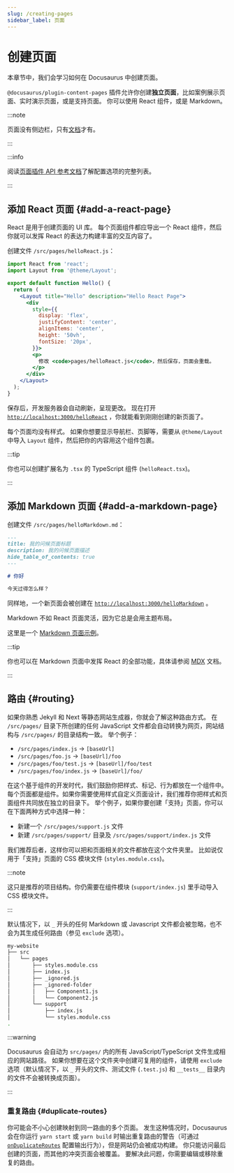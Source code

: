 ```yaml
---
slug: /creating-pages
sidebar_label: 页面
---
```


# 创建页面

本章节中，我们会学习如何在 Docusaurus 中创建页面。

`@docusaurus/plugin-content-pages` 插件允许你创建**独立页面**，比如案例展示页面、实时演示页面，或是支持页面。 你可以使用 React 组件，或是 Markdown。

:::note

页面没有侧边栏，只有[文档](./docs/docs-introduction.mdx)才有。

:::

:::info

阅读[页面插件 API 参考文档](./../api/plugins/plugin-content-pages.mdx)了解配置选项的完整列表。

:::

## 添加 React 页面 {#add-a-react-page}

React 是用于创建页面的 UI 库。 每个页面组件都应导出一个 React 组件，然后你就可以发挥 React 的表达力构建丰富的交互内容了。

创建文件 `/src/pages/helloReact.js`：

```jsx title="/src/pages/helloReact.js"
import React from 'react';
import Layout from '@theme/Layout';

export default function Hello() {
  return (
    <Layout title="Hello" description="Hello React Page">
      <div
        style={{
          display: 'flex',
          justifyContent: 'center',
          alignItems: 'center',
          height: '50vh',
          fontSize: '20px',
        }}>
        <p>
          修改 <code>pages/helloReact.js</code>，然后保存，页面会重载。
        </p>
      </div>
    </Layout>
  );
}
```

保存后，开发服务器会自动刷新，呈现更改。 现在打开 [`http://localhost:3000/helloReact`](http://localhost:3000/helloReact) ，你就能看到刚刚创建的新页面了。

每个页面均没有样式。 如果你想要显示导航栏、页脚等，需要从 `@theme/Layout` 中导入 `Layout` 组件，然后把你的内容用这个组件包裹。

:::tip

你也可以创建扩展名为 `.tsx` 的 TypeScript 组件 (`helloReact.tsx`)。

:::

## 添加 Markdown 页面 {#add-a-markdown-page}

创建文件 `/src/pages/helloMarkdown.md`：

```md title="/src/pages/helloMarkdown.md"
---
title: 我的问候页面标题
description: 我的问候页面描述
hide_table_of_contents: true
---

# 你好

今天过得怎么样？
```

同样地，一个新页面会被创建在 [`http://localhost:3000/helloMarkdown`](http://localhost:3000/helloMarkdown) 。

Markdown 不如 React 页面灵活，因为它总是会用主题布局。

这里是一个 [Markdown 页面示例](/examples/markdownPageExample)。

:::tip

你也可以在 Markdown 页面中发挥 React 的全部功能，具体请参阅 [MDX](https://mdxjs.com/) 文档。

:::

## 路由 {#routing}

如果你熟悉 Jekyll 和 Next 等静态网站生成器，你就会了解这种路由方式。 在 `/src/pages/` 目录下所创建的任何 JavaScript 文件都会自动转换为网页，网站结构与 `/src/pages/` 的目录结构一致。 举个例子：

- `/src/pages/index.js` → `[baseUrl]`
- `/src/pages/foo.js` → `[baseUrl]/foo`
- `/src/pages/foo/test.js` → `[baseUrl]/foo/test`
- `/src/pages/foo/index.js` → `[baseUrl]/foo/`

在这个基于组件的开发时代，我们鼓励你把样式、标记、行为都放在一个组件中。 每个页面都是组件。如果你需要使用样式自定义页面设计，我们推荐你把样式和页面组件共同放在独立的目录下。 举个例子，如果你要创建「支持」页面，你可以在下面两种方式中选择一种：

- 新建一个 `/src/pages/support.js` 文件
- 新建 `/src/pages/support/` 目录及 `/src/pages/support/index.js` 文件

我们推荐后者，这样你可以把和页面相关的文件都放在这个文件夹里。 比如说仅用于「支持」页面的 CSS 模块文件 (`styles.module.css`)。

:::note

这只是推荐的项目结构。你仍需要在组件模块 (`support/index.js`) 里手动导入 CSS 模块文件。

:::

默认情况下，以 `_` 开头的任何 Markdown 或 Javascript 文件都会被忽略，也不会为其生成任何路由（参见 `exclude` 选项）。

```bash
my-website
├── src
│   └── pages
│       ├── styles.module.css
│       ├── index.js
│       ├── _ignored.js
│       ├── _ignored-folder
│       │   ├── Component1.js
│       │   └── Component2.js
│       └── support
│           ├── index.js
│           └── styles.module.css
.
```

:::warning

Docusaurus 会自动为 `src/pages/` 内的所有 JavaScript/TypeScript 文件生成相应的网站路径。 如果你想要在这个文件夹中创建可复用的组件，请使用 `exclude` 选项（默认情况下，以 `_` 开头的文件、测试文件 (`.test.js`) 和 `__tests__` 目录内的文件不会被转换成页面）。

:::

### 重复路由 {#duplicate-routes}

你可能会不小心创建映射到同一路由的多个页面。 发生这种情况时，Docusaurus 会在你运行 `yarn start` 或 `yarn build` 时输出重复路由的警告（可通过 [`onDuplicateRoutes`](../api/docusaurus.config.js.mdx#onDuplicateRoutes) 配置输出行为），但是网站仍会被成功构建。 你只能访问最后创建的页面，而其他的冲突页面会被覆盖。 要解决此问题，你需要编辑或移除重复的路由。
